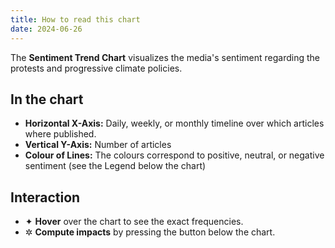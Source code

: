 ```yaml
---
title: How to read this chart
date: 2024-06-26
---
```


The **Sentiment Trend Chart** visualizes the media's sentiment regarding the protests and progressive climate policies.

## In the chart

- **Horizontal X-Axis:** Daily, weekly, or monthly timeline over which articles where published.
- **Vertical Y-Axis:** Number of articles
- **Colour of Lines:** The colours correspond to positive, neutral, or negative sentiment (see the Legend below the chart)

## Interaction

- ✦ **Hover** over the chart to see the exact frequencies. 
- ✲ **Compute impacts** by pressing the button below the chart.